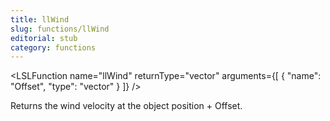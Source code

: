 ```yaml
---
title: llWind
slug: functions/llWind
editorial: stub
category: functions
---
```


<LSLFunction
	name="llWind"
	returnType="vector"
	arguments={[
	{
		"name": "Offset",
		"type": "vector"
	}
]}
/>

Returns the wind velocity at the object position + Offset.
